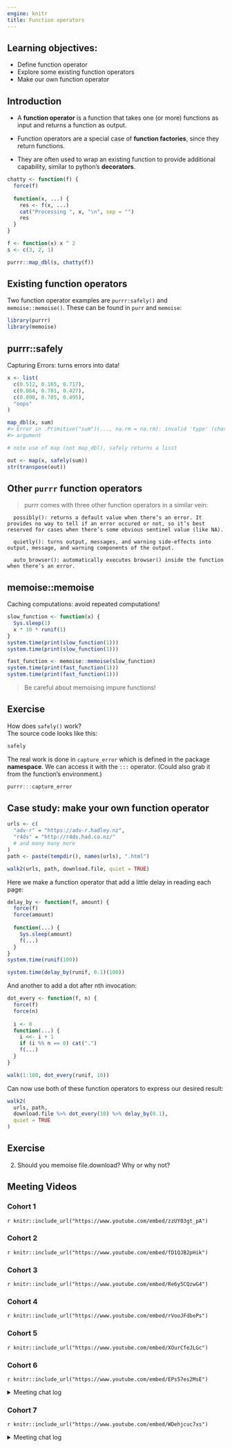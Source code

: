 ```yaml
---
engine: knitr
title: Function operators
---
```


## Learning objectives:

- Define function operator
- Explore some existing function operators
- Make our own function operator



## Introduction 

<!--- ```{r 10-01, fig.align='center',fig.dim="50%", fig.cap="Credits: 2001-2003 Michael P.Frank (https://slideplayer.com/slide/17666226/)",echo=FALSE}

knitr::include_graphics("images/11-maths_example.png")
``` --->

- A **function operator** is a function that takes one (or more) functions as input and returns a function as output.

- Function operators are a special case of **function factories**, since they return functions.

- They are often used to wrap an existing function to provide additional capability, similar to python's **decorators**. 

```r
chatty <- function(f) {
  force(f)
  
  function(x, ...) {
    res <- f(x, ...)
    cat("Processing ", x, "\n", sep = "")
    res
  }
}

f <- function(x) x ^ 2
s <- c(3, 2, 1)

purrr::map_dbl(s, chatty(f))

```

## Existing function operators 

Two function operator examples are `purrr:safely()` and `memoise::memoise()`.  These can be found in `purr` and `memoise`:

```r
library(purrr)
library(memoise)
```

## purrr::safely {-}

Capturing Errors: turns errors into data!

      
```r
x <- list(
  c(0.512, 0.165, 0.717),
  c(0.064, 0.781, 0.427),
  c(0.890, 0.785, 0.495),
  "oops"
)
```

```r
map_dbl(x, sum)
#> Error in .Primitive("sum")(..., na.rm = na.rm): invalid 'type' (character) of
#> argument
```


```r
# note use of map (not map_dbl), safely returns a lisst

out <- map(x, safely(sum))
str(transpose(out))
```
      


## Other `purrr` function operators {-}

<!---
```r
knitr::include_graphics("images/11-function_operators.png")
```
--->

> purrr comes with three other function operators in a similar vein:

      
      possibly(): returns a default value when there’s an error. It provides no way to tell if an error occured or not, so it’s best reserved for cases when there’s some obvious sentinel value (like NA).

      quietly(): turns output, messages, and warning side-effects into output, message, and warning components of the output.

      auto_browser(): automatically executes browser() inside the function when there’s an error.


## memoise::memoise {-}

Caching computations: avoid repeated computations!
 

```r
slow_function <- function(x) {
  Sys.sleep(1)
  x * 10 * runif(1)
}
system.time(print(slow_function(1)))
system.time(print(slow_function(1)))
```

```r
fast_function <- memoise::memoise(slow_function)
system.time(print(fast_function(1)))
system.time(print(fast_function(1)))
```

> Be careful about memoising impure functions! 

## Exercise {-}

How does `safely()` work?  
The source code looks like this:

```r
safely
```

The real work is done in `capture_error` which is defined in the package **namespace**. We can access it with the `:::` operator. (Could also grab it from the function's environment.)

```r
purrr:::capture_error
```

## Case study: make your own function operator


```r
urls <- c(
  "adv-r" = "https://adv-r.hadley.nz", 
  "r4ds" = "http://r4ds.had.co.nz/"
  # and many many more
)
path <- paste(tempdir(), names(urls), ".html")

walk2(urls, path, download.file, quiet = TRUE)
```


Here we make a function operator that add a little delay in reading each page:

```r
delay_by <- function(f, amount) {
  force(f)
  force(amount)
  
  function(...) {
    Sys.sleep(amount)
    f(...)
  }
}
system.time(runif(100))

system.time(delay_by(runif, 0.1)(100))

```


And another to add a dot after nth invocation:

```r
dot_every <- function(f, n) {
  force(f)
  force(n)
  
  i <- 0
  function(...) {
    i <<- i + 1
    if (i %% n == 0) cat(".")
    f(...)
  }
}

walk(1:100, dot_every(runif, 10))

```

Can now use both of these function operators to express our desired result:

```r
walk2(
  urls, path, 
  download.file %>% dot_every(10) %>% delay_by(0.1), 
  quiet = TRUE
)
```

## Exercise {-}

2) Should you memoise file.download? Why or why not?

 

## Meeting Videos

### Cohort 1

`r knitr::include_url("https://www.youtube.com/embed/zzUY03gt_pA")`

### Cohort 2

`r knitr::include_url("https://www.youtube.com/embed/fD1QJB2pHik")`

### Cohort 3

`r knitr::include_url("https://www.youtube.com/embed/Re6y5CQzwG4")`

### Cohort 4

`r knitr::include_url("https://www.youtube.com/embed/rVooJFdbePs")`

### Cohort 5

`r knitr::include_url("https://www.youtube.com/embed/XOurCfeJLGc")`

### Cohort 6

`r knitr::include_url("https://www.youtube.com/embed/EPs57es2MsE")`

<details>
<summary> Meeting chat log </summary>

```
00:01:42	Oluwafemi Oyedele:	Hi, Good Evening !!!
00:05:52	Arthur Shaw:	@federica, love the hex stickers behind you. All from rstudio::conf?
00:07:12	Arthur Shaw:	I tried doing the same. I had a hard time ordering them. I also thought I'd make the stickers into magnets so that I could rearrange them in future.
00:48:34	Oluwafemi Oyedele:	Thank you !!!
```
</details>

### Cohort 7

`r knitr::include_url("https://www.youtube.com/embed/WDehjcuc7xs")`

<details>

<summary>Meeting chat log</summary>
```
00:18:21	collinberke: Jenny Bryan debugging: https://www.youtube.com/watch?v=vgYS-F8opgE
00:31:10	collinberke: https://purrr.tidyverse.org/reference/slowly.html
00:47:43	Robert Hilly: By guys!
```
</details>

